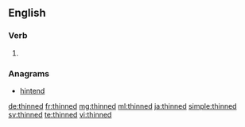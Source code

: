 ==English==

===Verb===
{{head|en}}

# {{en-past of|thin}}

===Anagrams===
* [[hintend#English|hintend]]

[[de:thinned]]
[[fr:thinned]]
[[mg:thinned]]
[[ml:thinned]]
[[ja:thinned]]
[[simple:thinned]]
[[sv:thinned]]
[[te:thinned]]
[[vi:thinned]]